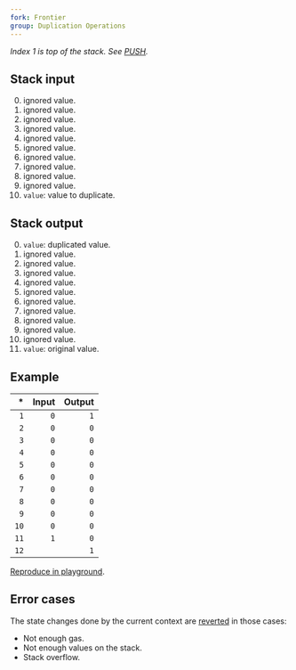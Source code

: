 ```yaml
---
fork: Frontier
group: Duplication Operations
---
```


_Index 1 is top of the stack. See [PUSH](/#60)._

## Stack input

0. ignored value.
1. ignored value.
2. ignored value.
3. ignored value.
4. ignored value.
5. ignored value.
6. ignored value.
7. ignored value.
8. ignored value.
9. ignored value.
10. `value`: value to duplicate.

## Stack output

0. `value`: duplicated value.
1. ignored value.
2. ignored value.
3. ignored value.
4. ignored value.
5. ignored value.
6. ignored value.
7. ignored value.
8. ignored value.
9. ignored value.
10. ignored value.
11. `value`: original value.

## Example

|   \* | Input | Output |
| ---: | ----: | -----: |
|  `1` |   `0` |    `1` |
|  `2` |   `0` |    `0` |
|  `3` |   `0` |    `0` |
|  `4` |   `0` |    `0` |
|  `5` |   `0` |    `0` |
|  `6` |   `0` |    `0` |
|  `7` |   `0` |    `0` |
|  `8` |   `0` |    `0` |
|  `9` |   `0` |    `0` |
| `10` |   `0` |    `0` |
| `11` |   `1` |    `0` |
| `12` |       |    `1` |

[Reproduce in playground](/playground?unit=Wei&codeType=Mnemonic&code='xSet%20state~1zzzzzyyxDuplicateyDUP11'~yPUSH1%20z~0~0y%5Cnx%2F%2F%20%01xyz~_).

## Error cases

The state changes done by the current context are [reverted](#FD) in those cases:

- Not enough gas.
- Not enough values on the stack.
- Stack overflow.
